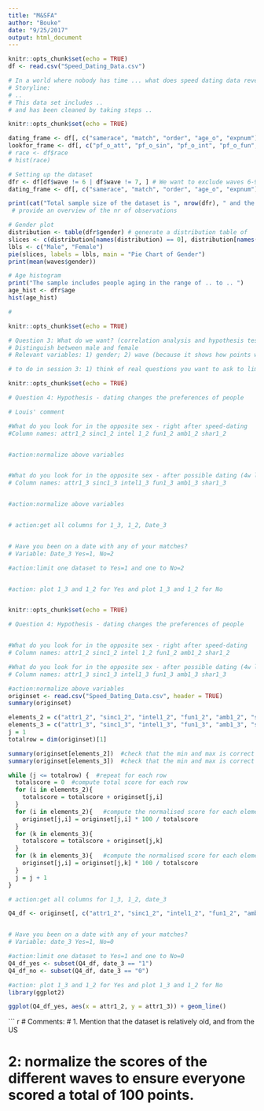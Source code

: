 ```yaml
---
title: "M&SFA"
author: "Bouke"
date: "9/25/2017"
output: html_document
---
```


```r
knitr::opts_chunk$set(echo = TRUE)
df <- read.csv("Speed_Dating_Data.csv")

```

```r
# In a world where nobody has time ... what does speed dating data reveal about us? 
# Storyline: 
# .. 
# This data set includes ..
# and has been cleaned by taking steps .. 
```

```r
knitr::opts_chunk$set(echo = TRUE)

dating_frame <- df[, c("samerace", "match", "order", "age_o", "expnum")]
lookfor_frame <- df[, c("pf_o_att", "pf_o_sin", "pf_o_int", "pf_o_fun", "pf_o_amb", "pf_o_sha")]
# race <- df$race
# hist(race)
```

```r
# Setting up the dataset 
dfr <- df[df$wave != 6 | df$wave != 7, ] # We want to exclude waves 6-9 because their scores are different
dating_frame <- df[, c("samerace", "match", "order", "age_o", "expnum")] # select all of the columns we will be investigating in this report 

print(cat("Total sample size of the dataset is ", nrow(dfr), " and the number of variables totals", ncol(dfr)))
 # provide an overview of the nr of observations 

# Gender plot
distribution <- table(dfr$gender) # generate a distribution table of 
slices <- c(distribution[names(distribution) == 0], distribution[names(distribution) == 1]) 
lbls <- c("Male", "Female")
pie(slices, labels = lbls, main = "Pie Chart of Gender")
print(mean(waves$gender)) 

# Age histogram 
print("The sample includes people aging in the range of .. to .. ")
age_hist <- dfr$age
hist(age_hist)

# 

```


```r
knitr::opts_chunk$set(echo = TRUE)

# Question 3: What do we want? (correlation analysis and hypothesis testing)
# Distinguish between male and female 
# Relevant variables: 1) gender; 2) wave (because it shows how points were given); 3) age (own, can be used to see if people of different ages score differently); 4) field_cd: code for degree background, use to identify which backgrounds have certain preferences; 5) race; 6) imprace: how important is it that person is of same race (1-10)?; 7) imprelig: importance of religion; 8) goal; 9) attr1_1, sinc1_1, intel1_1, fun1_1, amb1_1, shar1_1: these state what people look for in the same sex; 10a) attr3_1 for all 5 attributes: how do you think you score on 5 attributes (except shared interest) -> relate condifence level to what we want? can also use 10b) attr5_1 etc. and 10c) expnum; 11) career_c: gives a code for the type of career people pursue (some career typed people might be more interested in people that are ambiitous as well); 12) date: how frequently do you go on a date (1-7), can provide indication of 

# to do in session 3: 1) think of real questions you want to ask to limit the number of variables;  2) list all variables and make a subset; 3) clean the data for your own variables; 4) start analysis phase 


```


```r
knitr::opts_chunk$set(echo = TRUE)

# Question 4: Hypothesis - dating changes the preferences of people

# Louis' comment

#What do you look for in the opposite sex - right after speed-dating
#Column names: attr1_2 sinc1_2 intel 1_2 fun1_2 amb1_2 shar1_2 


#action:normalize above variables


#What do you look for in the opposite sex - after possible dating (4w later)
# Column names: attr1_3 sinc1_3 intel1_3 fun1_3 amb1_3 shar1_3 


#action:normalize above variables


# action:get all columns for 1_3, 1_2, Date_3


# Have you been on a date with any of your matches?
# Variable: Date_3 Yes=1, No=2

#action:limit one dataset to Yes=1 and one to No=2


#action: plot 1_3 and 1_2 for Yes and plot 1_3 and 1_2 for No



```


```r
knitr::opts_chunk$set(echo = TRUE)

# Question 4: Hypothesis - dating changes the preferences of people


#What do you look for in the opposite sex - right after speed-dating
# Column names: attr1_2 sinc1_2 intel 1_2 fun1_2 amb1_2 shar1_2 

#What do you look for in the opposite sex - after possible dating (4w later)
# Column names: attr1_3 sinc1_3 intel1_3 fun1_3 amb1_3 shar1_3 

#action:normalize above variables
originset <- read.csv("Speed_Dating_Data.csv", header = TRUE)
summary(originset)

elements_2 = c("attr1_2", "sinc1_2", "intel1_2", "fun1_2", "amb1_2", "shar1_2")
elements_3 = c("attr1_3", "sinc1_3", "intel1_3", "fun1_3", "amb1_3", "shar1_3")
j = 1
totalrow = dim(originset)[1]

summary(originset[elements_2])  #check that the min and max is correct (clean)
summary(originset[elements_3])  #check that the min and max is correct (clean)

while (j <= totalrow) {  #repeat for each row
  totalscore = 0  #compute total score for each row
  for (i in elements_2){
    totalscore = totalscore + originset[j,i]
  }
  for (i in elements_2){   #compute the normalised score for each elements
    originset[j,i] = originset[j,i] * 100 / totalscore
  }
  for (k in elements_3){
    totalscore = totalscore + originset[j,k]
  }
  for (k in elements_3){   #compute the normalised score for each elements
    originset[j,i] = originset[j,k] * 100 / totalscore
  }  
  j = j + 1
}

# action:get all columns for 1_3, 1_2, date_3

Q4_df <- originset[, c("attr1_2", "sinc1_2", "intel1_2", "fun1_2", "amb1_2", "shar1_2", "attr1_3", "sinc1_3", "intel1_3", "fun1_3", "amb1_3", "shar1_3", "date_3")]


# Have you been on a date with any of your matches?
# Variable: date_3 Yes=1, No=0

#action:limit one dataset to Yes=1 and one to No=0
Q4_df_yes <- subset(Q4_df, date_3 == "1")
Q4_df_no <- subset(Q4_df, date_3 == "0")

#action: plot 1_3 and 1_2 for Yes and plot 1_3 and 1_2 for No
library(ggplot2)

ggplot(Q4_df_yes, aes(x = attr1_2, y = attr1_3)) + geom_line()


```



``` r
# Comments: 
# 1. Mention that the dataset is relatively old, and from the US 

# 2: normalize the scores of the different waves to ensure everyone scored a total of 100 points.


